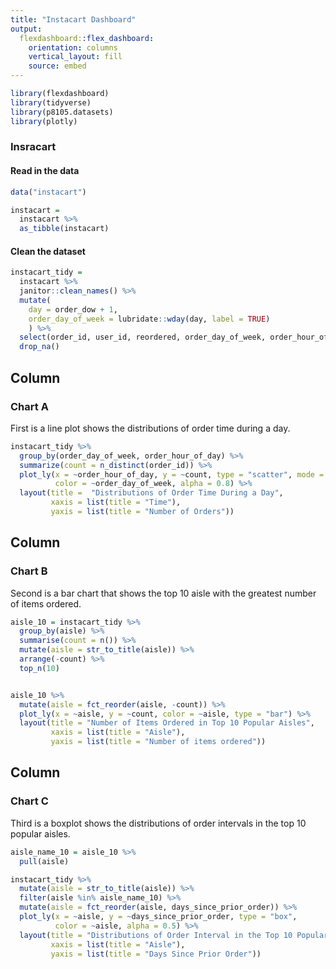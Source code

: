 ```yaml
---
title: "Instacart Dashboard"
output: 
  flexdashboard::flex_dashboard:
    orientation: columns
    vertical_layout: fill
    source: embed
---
```


```r
library(flexdashboard)
library(tidyverse)
library(p8105.datasets)
library(plotly)
```

### Insracart

#### Read in the data

```r
data("instacart")

instacart = 
  instacart %>% 
  as_tibble(instacart)
```

#### Clean the dataset

```r
instacart_tidy = 
  instacart %>% 
  janitor::clean_names() %>%
  mutate(
    day = order_dow + 1,
    order_day_of_week = lubridate::wday(day, label = TRUE)
    ) %>%
  select(order_id, user_id, reordered, order_day_of_week, order_hour_of_day, days_since_prior_order, product_name, aisle, department) %>%
  drop_na()
```



Column {data-width=650}
-----------------------------------------------------------------------

### Chart A

First is a line plot shows the distributions of order time during a day.

```r
instacart_tidy %>%
  group_by(order_day_of_week, order_hour_of_day) %>%
  summarize(count = n_distinct(order_id)) %>%
  plot_ly(x = ~order_hour_of_day, y = ~count, type = "scatter", mode = "lines",
          color = ~order_day_of_week, alpha = 0.8) %>%
  layout(title =  "Distributions of Order Time During a Day",
         xaxis = list(title = "Time"),
         yaxis = list(title = "Number of Orders"))
```

Column {data-width=350}
-----------------------------------------------------------------------

### Chart B

Second is a bar chart that shows the top 10 aisle with the greatest number of items ordered.

```r
aisle_10 = instacart_tidy %>%
  group_by(aisle) %>% 
  summarise(count = n()) %>% 
  mutate(aisle = str_to_title(aisle)) %>%
  arrange(-count) %>% 
  top_n(10) 


aisle_10 %>% 
  mutate(aisle = fct_reorder(aisle, -count)) %>%
  plot_ly(x = ~aisle, y = ~count, color = ~aisle, type = "bar") %>%
  layout(title = "Number of Items Ordered in Top 10 Popular Aisles",
         xaxis = list(title = "Aisle"), 
         yaxis = list(title = "Number of items ordered"))
```

Column {data-width=350}
-----------------------------------------------------------------------

### Chart C

Third is a boxplot shows the distributions of order intervals in the top 10 popular aisles.

```r
aisle_name_10 = aisle_10 %>%
  pull(aisle)

instacart_tidy %>% 
  mutate(aisle = str_to_title(aisle)) %>%
  filter(aisle %in% aisle_name_10) %>%
  mutate(aisle = fct_reorder(aisle, days_since_prior_order)) %>% 
  plot_ly(x = ~aisle, y = ~days_since_prior_order, type = "box",
          color = ~aisle, alpha = 0.5) %>% 
  layout(title = "Distributions of Order Interval in the Top 10 Popular Aisles",
         xaxis = list(title = "Aisle"),
         yaxis = list(title = "Days Since Prior Order"))
```



